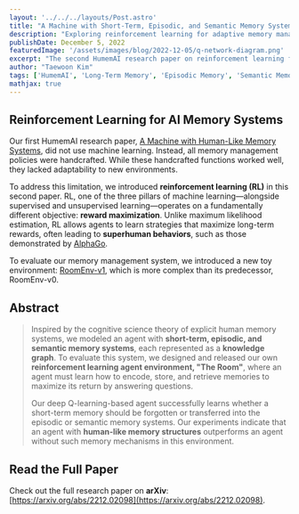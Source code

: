 ```yaml
---
layout: '../../../layouts/Post.astro'
title: "A Machine with Short-Term, Episodic, and Semantic Memory Systems"
description: "Exploring reinforcement learning for adaptive memory management in AI."
publishDate: December 5, 2022
featuredImage: '/assets/images/blog/2022-12-05/q-network-diagram.png'
excerpt: "The second HumemAI research paper on reinforcement learning for AI memory systems."
author: "Taewoon Kim"
tags: ['HumemAI', 'Long-Term Memory', 'Episodic Memory', 'Semantic Memory', 'Reinforcement Learning', 'AI Research']
mathjax: true
---
```


## Reinforcement Learning for AI Memory Systems

Our first HumemAI research paper, [A Machine with Human-Like Memory Systems](http://humem.ai/blog/posts/2022-04-04-first-paper/), did not use machine learning. Instead, all memory management policies were handcrafted. While these handcrafted functions worked well, they lacked adaptability to new environments. 

To address this limitation, we introduced **reinforcement learning (RL)** in this second paper. RL, one of the three pillars of machine learning—alongside supervised and unsupervised learning—operates on a fundamentally different objective: **reward maximization**. Unlike maximum likelihood estimation, RL allows agents to learn strategies that maximize long-term rewards, often leading to **superhuman behaviors**, such as those demonstrated by [AlphaGo](https://youtu.be/WXuK6gekU1Y?si=yIVkkPF4L3WHV6V0).

To evaluate our memory management system, we introduced a new toy environment: [RoomEnv-v1](https://github.com/humemai/room-env), which is more complex than its predecessor, RoomEnv-v0.

## Abstract

> Inspired by the cognitive science theory of explicit human memory systems, we modeled an agent with **short-term, episodic, and semantic memory systems**, each represented as a **knowledge graph**. To evaluate this system, we designed and released our own **reinforcement learning agent environment, "The Room"**, where an agent must learn how to encode, store, and retrieve memories to maximize its return by answering questions. 
>
> Our deep Q-learning-based agent successfully learns whether a short-term memory should be forgotten or transferred into the episodic or semantic memory systems. Our experiments indicate that an agent with **human-like memory structures** outperforms an agent without such memory mechanisms in this environment.

## Read the Full Paper

Check out the full research paper on **arXiv**: [https://arxiv.org/abs/2212.02098](https://arxiv.org/abs/2212.02098).
